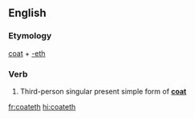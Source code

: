 ==English==

===Etymology===
[[coat]] + [[-eth]]

===Verb===
{{head|en|verb form}}

# {{label|en|archaic}} Third-person singular present simple form of '''[[coat]]'''

[[fr:coateth]]
[[hi:coateth]]
